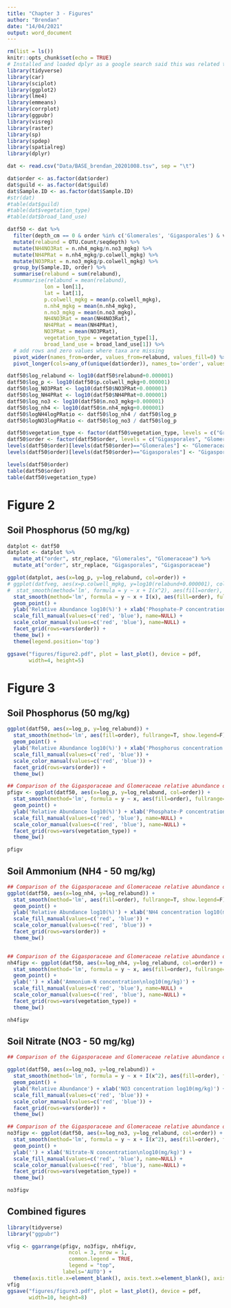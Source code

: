 ```yaml
---
title: "Chapter 3 - Figures"
author: "Brendan"
date: "14/04/2021"
output: word_document
---
```


```r
rm(list = ls())
knitr::opts_chunk$set(echo = TRUE)
# Installed and loaded dplyr as a google search said this was related to %>% not being found. Seemed to solve the issue:
library(tidyverse)
library(car)
library(sciplot)
library(ggplot2)
library(lme4)
library(emmeans)
library(corrplot)
library(ggpubr)
library(visreg)
library(raster)
library(sp)
library(spdep)
library(spatialreg)
library(dplyr)

dat <- read.csv("Data/BASE_brendan_20201008.tsv", sep = "\t")

dat$order <- as.factor(dat$order)
dat$guild <- as.factor(dat$guild)
dat$Sample.ID <- as.factor(dat$Sample.ID)
#str(dat)
#table(dat$guild)
#table(dat$vegetation_type)
#table(dat$broad_land_use)

datf50 <- dat %>% 
  filter(depth_cm == 0 & order %in% c('Glomerales', 'Gigasporales') & vegetation_type %in% c('Forest','Grassland','Woodland') & p.colwell_mgkg < 50 & n.no3_mgkg <= 50 & n.nh4_mgkg <= 50) %>% 
  mutate(relabund = OTU.Count/seqdepth) %>% 
  mutate(NH4NO3Rat = n.nh4_mgkg/n.no3_mgkg) %>%
  mutate(NH4PRat = n.nh4_mgkg/p.colwell_mgkg) %>%
  mutate(NO3PRat = n.no3_mgkg/p.colwell_mgkg) %>%
  group_by(Sample.ID, order) %>% 
  summarise(relabund = sum(relabund),
  #summarise(relabund = mean(relabund),
            lon = lon[1],
            lat = lat[1],
            p.colwell_mgkg = mean(p.colwell_mgkg), 
            n.nh4_mgkg = mean(n.nh4_mgkg),
            n.no3_mgkg = mean(n.no3_mgkg),
            NH4NO3Rat = mean(NH4NO3Rat),
            NH4PRat = mean(NH4PRat),
            NO3PRat = mean(NO3PRat),
            vegetation_type = vegetation_type[1], 
            broad_land_use = broad_land_use[1]) %>% 
  # add rows and zero values where taxa are missing
  pivot_wider(names_from=order, values_from=relabund, values_fill=0) %>% 
  pivot_longer(cols=any_of(unique(dat$order)), names_to='order', values_to='relabund')

datf50$log_relabund <- log10(datf50$relabund+0.000001)
datf50$log_p <- log10(datf50$p.colwell_mgkg+0.000001)
datf50$log_NO3PRat <- log10(datf50$NO3PRat+0.000001)
datf50$log_NH4PRat <- log10(datf50$NH4PRat+0.000001)
datf50$log_no3 <- log10(datf50$n.no3_mgkg+0.000001)
datf50$log_nh4 <- log10(datf50$n.nh4_mgkg+0.000001)
datf50$logNH4logPRatio <- datf50$log_nh4 / datf50$log_p
datf50$logNO3logPRatio <- datf50$log_no3 / datf50$log_p

datf50$vegetation_type <- factor(datf50$vegetation_type, levels = c("Grassland","Woodland","Forest"))
datf50$order <- factor(datf50$order, levels = c("Gigasporales", "Glomerales"))
levels(datf50$order)[levels(datf50$order)=="Glomerales"] <- "Glomeraceae"
levels(datf50$order)[levels(datf50$order)=="Gigasporales"] <- "Gigasporaceae"

levels(datf50$order)
table(datf50$order)
table(datf50$vegetation_type)


```

# Figure 2

## Soil Phosphorus (50 mg/kg)

```r

datplot <- datf50 
datplot <- datplot %>% 
  mutate_at("order", str_replace, "Glomerales", "Glomeraceae") %>%
  mutate_at("order", str_replace, "Gigasporales", "Gigasporaceae") 

ggplot(datplot, aes(x=log_p, y=log_relabund, col=order)) +
# ggplot(datfveg, aes(x=p.colwell_mgkg, y=log10(relabund+0.000001), col=order)) + 
#  stat_smooth(method='lm', formula = y ~ x + I(x^2), aes(fill=order), fullrange=T, show.legend=F) +
  stat_smooth(method='lm', formula = y ~ x + I(x), aes(fill=order), fullrange=T, show.legend=F) +
  geom_point() + 
  ylab('Relative Abundance log10(%)') + xlab('Phosphate-P concentration log10(mg/kg)') + 
  scale_fill_manual(values=c('red', 'blue'), name=NULL) +
  scale_color_manual(values=c('red', 'blue'), name=NULL) + 
  facet_grid(rows=vars(order)) + 
  theme_bw() + 
  theme(legend.position='top')

ggsave("figures/figure2.pdf", plot = last_plot(), device = pdf, 
       width=4, height=5)

```

# Figure 3

## Soil Phosphorus (50 mg/kg)
```r

ggplot(datf50, aes(x=log_p, y=log_relabund)) + 
  stat_smooth(method='lm', aes(fill=order), fullrange=T, show.legend=F) +
  geom_point() + 
  ylab('Relative Abundance log10(%)') + xlab('Phosphorus concentration log10(mg/kg)') + 
  scale_fill_manual(values=c('red', 'blue')) +
  scale_color_manual(values=c('red', 'blue')) + 
  facet_grid(rows=vars(order)) + 
  theme_bw()

## Comparison of the Gigasporaceae and Glomeraceae relative abundance over soil P, split by vegetation type:
pfigv <- ggplot(datf50, aes(x=log_p, y=log_relabund, col=order)) +
  stat_smooth(method='lm', formula = y ~ x, aes(fill=order), fullrange=T, show.legend=F) +
  geom_point() + 
  ylab('Relative Abundance log10(%)') + xlab('Phosphate-P concentration\nlog10(mg/kg)') + 
  scale_fill_manual(values=c('red', 'blue'), name=NULL) +
  scale_color_manual(values=c('red', 'blue'), name=NULL) + 
  facet_grid(rows=vars(vegetation_type)) + 
  theme_bw()

pfigv

```

\newpage
## Soil Ammonium (NH4 - 50 mg/kg)
```r

## Comparison of the Gigasporaceae and Glomeraceae relative abundance over soil NH4 using transformed nitrogen data: 
ggplot(datf50, aes(x=log_nh4, y=log_relabund)) + 
  stat_smooth(method='lm', aes(fill=order), fullrange=T, show.legend=F) +
  geom_point() + 
  ylab('Relative Abundance log10(%)') + xlab('NH4 concentration log10(mg/kg)') + 
  scale_fill_manual(values=c('red', 'blue')) +
  scale_color_manual(values=c('red', 'blue')) + 
  facet_grid(rows=vars(order)) + 
  theme_bw()


## Comparison of the Gigasporaceae and Glomeraceae relative abundance over soil NH4, split by vegetation type:
nh4figv <- ggplot(datf50, aes(x=log_nh4, y=log_relabund, col=order)) +
  stat_smooth(method='lm', formula = y ~ x, aes(fill=order), fullrange=T, show.legend=F) +
  geom_point() + 
  ylab('') + xlab('Ammonium-N concentration\nlog10(mg/kg)') + 
  scale_fill_manual(values=c('red', 'blue'), name=NULL) +
  scale_color_manual(values=c('red', 'blue'), name=NULL) + 
  facet_grid(rows=vars(vegetation_type)) + 
  theme_bw()

nh4figv
```

## Soil Nitrate (NO3 - 50 mg/kg)
```r

## Comparison of the Gigasporaceae and Glomeraceae relative abundance over soil NO3: 

ggplot(datf50, aes(x=log_no3, y=log_relabund)) + 
  stat_smooth(method='lm', formula = y ~ x + I(x^2), aes(fill=order), fullrange=T, show.legend=F) +
  geom_point() + 
  ylab('Relative Abundance') + xlab('NO3 concentration log10(mg/kg)') + 
  scale_fill_manual(values=c('red', 'blue')) +
  scale_color_manual(values=c('red', 'blue')) + 
  facet_grid(rows=vars(order)) + 
  theme_bw()

## Comparison of the Gigasporaceae and Glomeraceae relative abundance over soil NH4, split by vegetation type:
no3figv <- ggplot(datf50, aes(x=log_no3, y=log_relabund, col=order)) +
  stat_smooth(method='lm', formula = y ~ x + I(x^2), aes(fill=order), fullrange=T, show.legend=F) +
  geom_point() + 
  ylab('') + xlab('Nitrate-N concentration\nlog10(mg/kg)') + 
  scale_fill_manual(values=c('red', 'blue'), name=NULL) +
  scale_color_manual(values=c('red', 'blue'), name=NULL) + 
  facet_grid(rows=vars(vegetation_type)) + 
  theme_bw()

no3figv
```

## Combined figures
```r
library(tidyverse)
library("ggpubr")

vfig <- ggarrange(pfigv, no3figv, nh4figv,
                    ncol = 3, nrow = 1,
                    common.legend = TRUE,
                    legend = "top", 
                  labels='AUTO') +
  theme(axis.title.x=element_blank(), axis.text.x=element_blank(), axis.ticks.x=element_blank(), legend.title=element_blank())
vfig
ggsave("figures/figure3.pdf", plot = last_plot(), device = pdf, 
       width=10, height=8)
```

